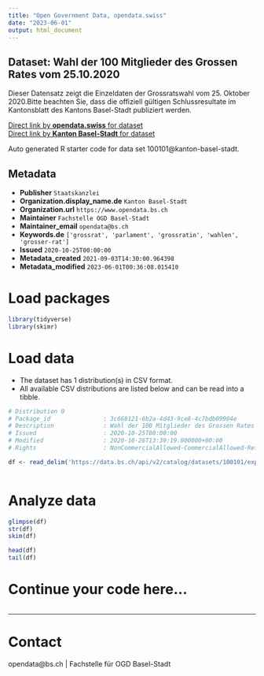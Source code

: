 ```yaml
---
title: "Open Government Data, opendata.swiss"
date: "2023-06-01"
output: html_document
---
```


## Dataset: Wahl der 100 Mitglieder des Grossen Rates vom 25.10.2020

Dieser Datensatz zeigt die Einzeldaten der Grossratswahl vom 25. Oktober 2020.Bitte beachten Sie, dass die offiziell gültigen Schlussresultate im Kantonsblatt des Kantons Basel-Stadt publiziert werden.

[Direct link by **opendata.swiss** for dataset](https://opendata.swiss/de/dataset/wahl-der-100-mitglieder-des-grossen-rates-vom-25-10-2020)<br>
[Direct link by **Kanton Basel-Stadt** for dataset](https://data.bs.ch/explore/dataset/100101/)

Auto generated R starter code for data set 100101@kanton-basel-stadt.

## Metadata

- **Publisher** `Staatskanzlei`
- **Organization.display_name.de** `Kanton Basel-Stadt`
- **Organization.url** `https://www.opendata.bs.ch`
- **Maintainer** `Fachstelle OGD Basel-Stadt`
- **Maintainer_email** `opendata@bs.ch`
- **Keywords.de** `['grossrat', 'parlament', 'grossratin', 'wahlen', 'grosser-rat']`
- **Issued** `2020-10-25T00:00:00`
- **Metadata_created** `2021-09-03T14:30:00.964398`
- **Metadata_modified** `2023-06-01T00:36:08.015410`


# Load packages

```r

library(tidyverse)
library(skimr)

```

# Load data

-   The dataset has 1 distribution(s) in CSV format.
-   All available CSV distributions are listed below and can be read into a tibble.

```r

# Distribution 0
# Package_id               : 3c668121-6b2a-4d43-9ce8-4c7bdb09904e
# Description              : Wahl der 100 Mitglieder des Grossen Rates vom 25.10.2020 (csv)
# Issued                   : 2020-10-25T00:00:00
# Modified                 : 2020-10-26T13:39:19.800000+00:00
# Rights                   : NonCommercialAllowed-CommercialAllowed-ReferenceRequired

df <- read_delim('https://data.bs.ch/api/v2/catalog/datasets/100101/exports/csv')



```

# Analyze data

```r

glimpse(df)
str(df)
skim(df)

head(df)
tail(df)

```

# Continue your code here...

```r

```

------------------------------------------------------------------------

# Contact

opendata@bs.ch | Fachstelle für OGD Basel-Stadt
